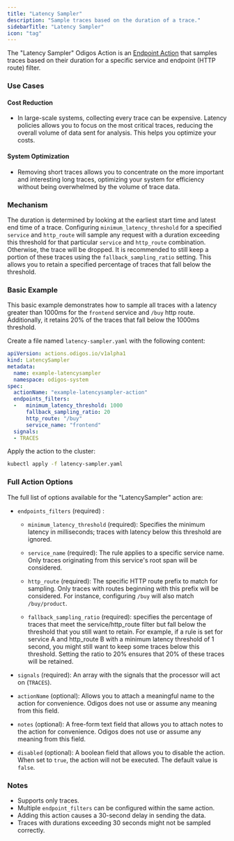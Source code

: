 ```yaml
---
title: "Latency Sampler"
description: "Sample traces based on the duration of a trace."
sidebarTitle: "Latency Sampler"
icon: "tag"
---
```



<BetaWarning />

The "Latency Sampler" Odigos Action is an [Endpoint Action](/pipeline/actions/introduction#scope-categories) that samples traces based on their duration for a specific service and endpoint (HTTP route) filter.

### Use Cases

#### Cost Reduction

- In large-scale systems, collecting every trace can be expensive. Latency policies allows you to focus on the most critical traces, reducing the overall volume of data sent for analysis. This helps you optimize your costs.


#### System Optimization

- Removing short traces allows you to concentrate on the more important and interesting long traces, optimizing your system for efficiency without being overwhelmed by the volume of trace data.


### Mechanism

The duration is determined by looking at the earliest start time and latest end time of a trace.
Configuring `minimum_latency_threshold` for a specified `service` and `http_route` will sample any request with a duration exceeding this threshold for that particular `service` and `http_route` combination.  
Otherwise, the trace will be dropped. It is recommended to still keep a portion of these traces using the `fallback_sampling_ratio` setting. This allows you to retain a specified percentage of traces that fall below the threshold.

### Basic Example

This basic example demonstrates how to sample all traces with a latency greater than 1000ms for the `frontend` service and `/buy` http route.  
Additionally, it retains 20% of the traces that fall below the 1000ms threshold.

Create a file named `latency-sampler.yaml` with the following content:

```yaml
apiVersion: actions.odigos.io/v1alpha1
kind: LatencySampler
metadata:
  name: example-latencysampler
  namespace: odigos-system
spec:
  actionName: "example-latencysampler-action"
  endpoints_filters:
  -   minimum_latency_threshold: 1000
      fallback_sampling_ratio: 20
      http_route: "/buy"
      service_name: "frontend"
  signals:
  - TRACES  
```

Apply the action to the cluster:

```bash
kubectl apply -f latency-sampler.yaml
```

### Full Action Options

The full list of options available for the "LatencySampler" action are:

- `endpoints_filters` (required) :
  
  - `minimum_latency_threshold` (required): Specifies the minimum latency in milliseconds; traces with latency below this threshold are ignored.

  - `service_name` (required): The rule applies to a specific service name. Only traces originating from this service's root span will be considered.

  - `http_route` (required): The specific HTTP route prefix to match for sampling. Only traces with routes beginning with this prefix will be considered. For instance, configuring `/buy` will also match `/buy/product`.

  - `fallback_sampling_ratio` (required): specifies the percentage of traces that meet the service/http_route filter but fall below the threshold that you still want to retain. For example, if a rule is set for service A and http_route B with a minimum latency threshold of 1 second, you might still want to keep some traces below this threshold. Setting the ratio to 20% ensures that 20% of these traces will be retained.

- `signals` (required): An array with the signals that the processor will act on (`TRACES`).

- `actionName` (optional): Allows you to attach a meaningful name to the action for convenience. Odigos does not use or assume any meaning from this field.

- `notes` (optional): A free-form text field that allows you to attach notes to the action for convenience. Odigos does not use or assume any meaning from this field.

- `disabled` (optional): A boolean field that allows you to disable the action. When set to `true`, the action will not be executed. The default value is `false`.

### Notes

- Supports only traces.
- Multiple `endpoint_filters` can be configured within the same action.
- Adding this action causes a 30-second delay in sending the data.
- Traces with durations exceeding 30 seconds might not be sampled correctly.
